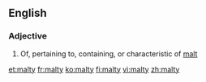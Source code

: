 ==English==

===Adjective===
{{en-adj|er}}

# Of, pertaining to, containing, or characteristic of [[malt]]

[[et:malty]]
[[fr:malty]]
[[ko:malty]]
[[fi:malty]]
[[vi:malty]]
[[zh:malty]]